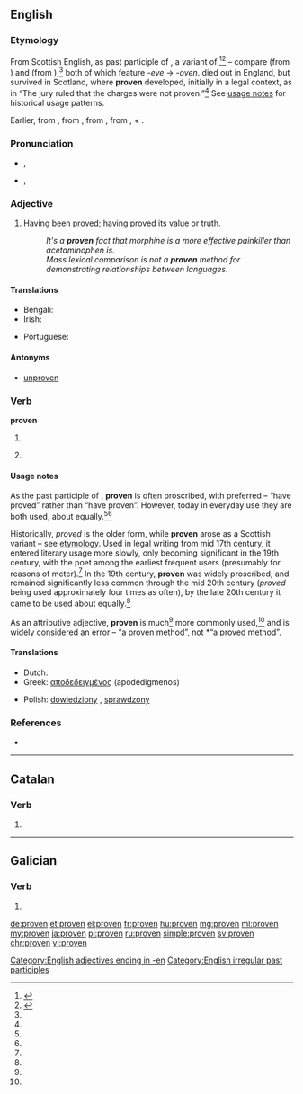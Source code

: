 {{also|provén}}
==English==

===Etymology===
From Scottish English, as past participle of {{term|preve|lang=en}}, a {{etyl|enm|en}} variant of {{term|prove|lang=en}}<ref name="ahd">{{R:American Heritage 2000|prove}}</ref><ref name="mw">{{R:Merriam Webster Online|prove}}</ref> – compare {{term|woven|lang=en}} (from {{term|weave|lang=en}}) and {{term|cloven|lang=en}} (from {{term|cleave|lang=en}}),<ref name="ahd" /> both of which feature ''-eve'' → ''-oven''. {{term||preve}} died out in England, but survived in Scotland, where '''proven''' developed, initially in a legal context, as in “The jury ruled that the charges were not proven.”<ref name="ahd" /> See [[#Usage notes|usage notes]] for historical usage patterns.

Earlier, from {{etyl|LL.|en}} {{term|probō||test, try, examine, approve, show to be good or fit, prove|pos=verb|lang=la}}, from {{term|probus||good, worthy, excellent|lang=la}}, from {{etyl|ine-pro|en}} {{term/t|ine-pro|*pro-bhwo-||being in front, prominent}}, from {{etyl|ine-pro|en}} {{term/t|ine-pro|*pro-}}, {{term/t|ine-pro|*per-||toward}} + {{etyl|ine-pro|en}} {{term/t|ine-pro|*bhu-||to be}}.

===Pronunciation===
* {{IPA|/ˈpruːvən/}}, {{X-SAMPA|/"pru:v@n/}}
* {{rhymes|əʊvən}}, {{rhymes|uːvən}}

===Adjective===
{{en-adj}}

# Having been [[prove]]d; having proved its value or truth.
#: ''It's a '''proven''' fact that morphine is a more effective painkiller than acetaminophen is.''
#: ''Mass lexical comparison is not a '''proven''' method for demonstrating relationships between languages.''

====Translations====
{{trans-top|having been proved}}
* Bengali: {{t|bn|প্রমাণিত|tr=prômanit|sc=Beng}}
* Irish: {{t|ga|dearfa}}
{{trans-mid}}
* Portuguese: {{t+|pt|provado|m}}
{{trans-bottom}}

====Antonyms====
* {{sense|having been proved}} [[unproven]]

===Verb===
'''proven'''

# {{context|often|_|proscribed|lang=en}} {{past participle of|prove|lang=en}}
# {{past participle of|proove|lang=en}}

====Usage notes====
As the past participle of {{term|prove|lang=en}}, '''proven''' is often proscribed, with {{term|proved|lang=en}} preferred – “have proved” rather than “have proven”. However, today in everyday use they are both used, about equally.<ref name="ahd"/><ref name="mw"/>

Historically, ''proved'' is the older form, while '''proven''' arose as a Scottish variant – see [[#Etymology|etymology]]. Used in legal writing from mid 17th century, it entered literary usage more slowly, only becoming significant in the 19th century, with the poet {{w|Alfred, Lord Tennyson}} among the earliest frequent users (presumably for reasons of meter).<ref name="mw"/> In the 19th century, '''proven''' was widely proscribed, and remained significantly less common through the mid 20th century (''proved'' being used approximately four times as often), by the late 20th century it came to be used about equally.<ref name="mw"/>

As an attributive adjective, '''proven''' is much<ref name="mw"/> more commonly used,<ref name="ahd"/> and {{term|proved|lang=en}} is widely considered an error – “a proven method”, not *“a proved method”.

====Translations====
{{trans-top|past participle of prove}}
* Dutch: {{t+|nl|bewezen}}
* Greek: [[αποδεδειγμένος]] (apodedigmenos)
{{trans-mid}}
* Polish: [[dowiedziony]] {{g|m}}, [[sprawdzony]] {{g|m}}
{{trans-bottom}}

===References===
<references/>
* {{R:Brians 2008|proved|proved/proven}}

[[Category:English adjectives ending in -en]]
[[Category:English irregular past participles]]

----

==Catalan==

===Verb===
{{head|ca|verb form}}

# {{ca-verb form of|p=3|n=pl|t=pres|m=ind|provar}}

----

==Galician==

===Verb===
{{gl-verb-form}}

# {{conjugation of|provir||lang=gl|2|s|imp}}

[[de:proven]]
[[et:proven]]
[[el:proven]]
[[fr:proven]]
[[hu:proven]]
[[mg:proven]]
[[ml:proven]]
[[my:proven]]
[[ja:proven]]
[[pl:proven]]
[[ru:proven]]
[[simple:proven]]
[[sv:proven]]
[[chr:proven]]
[[vi:proven]]
